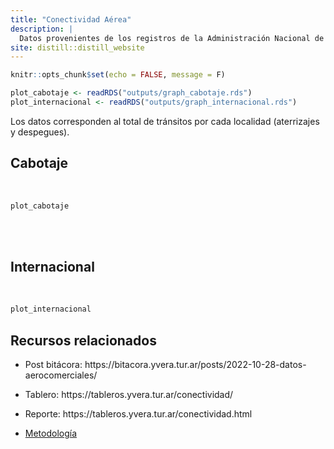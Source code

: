 ```yaml
---
title: "Conectividad Aérea"
description: |
  Datos provenientes de los registros de la Administración Nacional de Aviación Civil (ANAC)
site: distill::distill_website
---
```


```r
knitr::opts_chunk$set(echo = FALSE, message = F)
```

```r
plot_cabotaje <- readRDS("outputs/graph_cabotaje.rds")
plot_internacional <- readRDS("outputs/graph_internacional.rds")

```

Los datos corresponden al total de tránsitos por cada localidad (aterrizajes y despegues).

## Cabotaje

<br>
```r
plot_cabotaje
```

<br>
<br>

## Internacional

<br>
```r
plot_internacional
```


## Recursos relacionados

- Post bitácora: https://bitacora.yvera.tur.ar/posts/2022-10-28-datos-aerocomerciales/

- Tablero: https://tableros.yvera.tur.ar/conectividad/

- Reporte: https://tableros.yvera.tur.ar/conectividad.html

- [Metodología](metodologia.html#conectividad-aérea)

